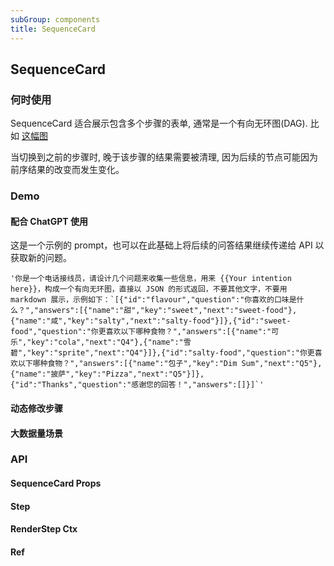 ```yaml
---
subGroup: components
title: SequenceCard
---
```


## SequenceCard

### 何时使用

SequenceCard 适合展示包含多个步骤的表单, 通常是一个有向无环图(DAG). 比如 [这幅图](https://lf3-static.bytednsdoc.com/obj/eden-cn/fvyaeh7pfuhpaps/dag.png)

当切换到之前的步骤时, 晚于该步骤的结果需要被清理, 因为后续的节点可能因为前序结果的改变而发生变化。

### Demo

#### 配合 ChatGPT 使用

<Demo src="../demo/SequenceCard/chatGpt.tsx" />

这是一个示例的 prompt，也可以在此基础上将后续的问答结果继续传递给 API 以获取新的问题。

```
'你是一个电话接线员，请设计几个问题来收集一些信息，用来 {{Your intention here}}，构成一个有向无环图，直接以 JSON 的形式返回，不要其他文字，不要用 markdown 展示，示例如下：`[{"id":"flavour","question":"你喜欢的口味是什么？","answers":[{"name":"甜","key":"sweet","next":"sweet-food"},{"name":"咸","key":"salty","next":"salty-food"}]},{"id":"sweet-food","question":"你更喜欢以下哪种食物？","answers":[{"name":"可乐","key":"cola","next":"Q4"},{"name":"雪碧","key":"sprite","next":"Q4"}]},{"id":"salty-food","question":"你更喜欢以下哪种食物？","answers":[{"name":"包子","key":"Dim Sum","next":"Q5"},{"name":"披萨","key":"Pizza","next":"Q5"}]},{"id":"Thanks","question":"感谢您的回答！","answers":[]}]`'
```

#### 动态修改步骤

<Demo src="../demo/SequenceCard/dynamicSteps.tsx" />

#### 大数据量场景

<Demo src="../demo/SequenceCard/stressTest.tsx" />

### API

#### SequenceCard Props

<TsInfo src="../../src/components/SequenceCard/index.tsx" name="Props" />

#### Step

<TsInfo src="../../src/components/SequenceCard/index.tsx" name="Step" />

#### RenderStep Ctx

<TsInfo src="../../src/components/SequenceCard/index.tsx" name="Ctx" />

#### Ref

<TsInfo src="../../src/components/SequenceCard/index.tsx" name="ListRef" />
